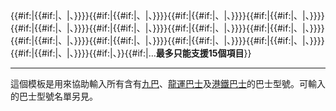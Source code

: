 {{KMB-bm/core|{{{1}}}}}{{#if:{{{2|}}}|{{#if:{{{3|}}}|、|、}}{{KMB-bm/core|{{{2}}}}}}}{{#if:{{{3|}}}|{{#if:{{{4|}}}|、|、}}{{KMB-bm/core|{{{3}}}}}}}{{#if:{{{4|}}}|{{#if:{{{5|}}}|、|、}}{{KMB-bm/core|{{{4}}}}}}}{{#if:{{{5|}}}|{{#if:{{{6|}}}|、|、}}{{KMB-bm/core|{{{5}}}}}}}{{#if:{{{6|}}}|{{#if:{{{7|}}}|、|、}}{{KMB-bm/core|{{{6}}}}}}}{{#if:{{{7|}}}|{{#if:{{{8|}}}|、|、}}{{KMB-bm/core|{{{7}}}}}}}{{#if:{{{8|}}}|{{#if:{{{9|}}}|、|、}}{{KMB-bm/core|{{{8}}}}}}}{{#if:{{{9|}}}|{{#if:{{{10|}}}|、|、}}{{KMB-bm/core|{{{9}}}}}}}{{#if:{{{10|}}}|{{#if:{{{11|}}}|、|、}}{{KMB-bm/core|{{{10}}}}}}}{{#if:{{{11|}}}|{{#if:{{{12|}}}|、|、}}{{KMB-bm/core|{{{11}}}}}}}{{#if:{{{12|}}}|{{#if:{{{13|}}}|、|、}}{{KMB-bm/core|{{{12}}}}}}}{{#if:{{{13|}}}|{{#if:{{{14|}}}|、|、}}{{KMB-bm/core|{{{13}}}}}}}{{#if:{{{14|}}}|{{#if:{{{15|}}}|、|、}}{{KMB-bm/core|{{{14}}}}}}}{{#if:{{{15|}}}|、{{KMB-bm/core|{{{15}}}}}}}{{#if:{{{16|}}}|…'''最多只能支援15個項目'''}}<noinclude>
----
這個模板是用來協助輸入所有含有[[九巴]]、[[龍運巴士]]及[[港鐵巴士]]的巴士型號。可輸入的巴士型號名單另見{{tedit|KMB-bm/core}}。

[[分類:巴士模板|{{PAGENAME}}]]
</noinclude>